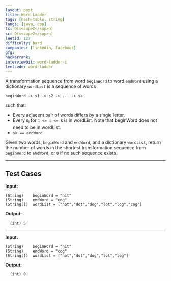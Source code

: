 ```yaml
---
layout: post
title: Word Ladder
tags: [hash-table, string]
langs: [java, cpp]
tc: O(m<sup>2</sup>n)
sc: O(m<sup>2</sup>n)
leetid: 127
difficulty: hard
companies: [linkedin, facebook]
gfg: 
hackerrank: 
interviewbit: word-ladder-i
leetcode: word-ladder
---
```


A transformation sequence from word `beginWord` to word `endWord` using a dictionary `wordList` is a sequence of words 
```
beginWord -> s1 -> s2 -> ... -> sk
```
such that: 
- Every adjacent pair of words differs by a single letter. 
- Every s<sub>i</sub> for `1 <= i <= k` is in wordList. Note that beginWord does not need to be in wordList.
- `sk == endWord`

Given two words, `beginWord` and `endWord`, and a dictionary `wordList`, 
return the number of words in the shortest transformation sequence from `beginWord` to `endWord`, or `0` if no such sequence exists.

---
## Test Cases

**Input:**

    (String)    beginWord = "hit"
    (String)    endWord = "cog"
    (String[])  wordList = ["hot","dot","dog","lot","log","cog"]

**Output:**

      (int) 5

---

**Input:**

    (String)    beginWord = "hit"
    (String)    endWord = "cog"
    (String[])  wordList = ["hot","dot","dog","lot","log"]

**Output:**

      (int) 0